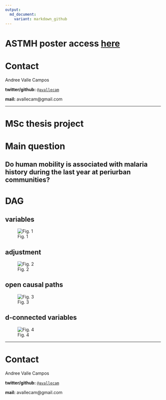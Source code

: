 ```yaml
---
output:
  md_document:
    variant: markdown_github
---
```


# ASTMH poster access [here](https://raw.githubusercontent.com/avallecam/movmal/master/poster/astmh_poster-ValleAA-20191118.jpg)

# Contact

Andree Valle Campos

__twitter/github:__ [`@avallecam`](https://twitter.com/avallecam)

__mail:__ avallecam@gmail.com

--------------

# MSc thesis project

# Main question

## Do human mobility is associated with malaria history during the last year at periurban communities?

# DAG

## variables

![Fig. 1](figure/01-mcie_dag.png)

## adjustment

![Fig. 2](figure/02-mcie_dag-adjusted.png)

## open causal paths

![Fig. 3](figure/03-mcie_dag-paths.png)

## d-connected variables

![Fig. 4](figure/04-mcie_dag-dconnected_variables.png)

----------

# Contact

Andree Valle Campos

__twitter/github:__ [`@avallecam`](https://twitter.com/avallecam)

__mail:__ avallecam@gmail.com
